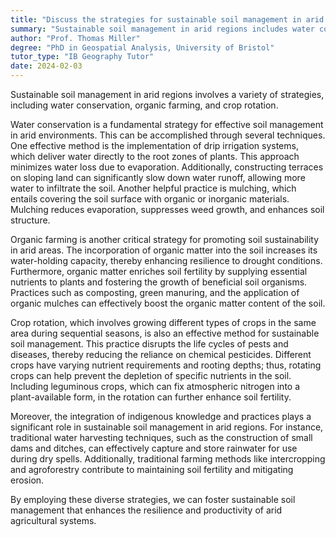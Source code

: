 ```yaml
---
title: "Discuss the strategies for sustainable soil management in arid regions"
summary: "Sustainable soil management in arid regions includes water conservation, organic farming, and crop rotation to enhance soil health and agricultural productivity."
author: "Prof. Thomas Miller"
degree: "PhD in Geospatial Analysis, University of Bristol"
tutor_type: "IB Geography Tutor"
date: 2024-02-03
---
```


Sustainable soil management in arid regions involves a variety of strategies, including water conservation, organic farming, and crop rotation.

Water conservation is a fundamental strategy for effective soil management in arid environments. This can be accomplished through several techniques. One effective method is the implementation of drip irrigation systems, which deliver water directly to the root zones of plants. This approach minimizes water loss due to evaporation. Additionally, constructing terraces on sloping land can significantly slow down water runoff, allowing more water to infiltrate the soil. Another helpful practice is mulching, which entails covering the soil surface with organic or inorganic materials. Mulching reduces evaporation, suppresses weed growth, and enhances soil structure.

Organic farming is another critical strategy for promoting soil sustainability in arid areas. The incorporation of organic matter into the soil increases its water-holding capacity, thereby enhancing resilience to drought conditions. Furthermore, organic matter enriches soil fertility by supplying essential nutrients to plants and fostering the growth of beneficial soil organisms. Practices such as composting, green manuring, and the application of organic mulches can effectively boost the organic matter content of the soil.

Crop rotation, which involves growing different types of crops in the same area during sequential seasons, is also an effective method for sustainable soil management. This practice disrupts the life cycles of pests and diseases, thereby reducing the reliance on chemical pesticides. Different crops have varying nutrient requirements and rooting depths; thus, rotating crops can help prevent the depletion of specific nutrients in the soil. Including leguminous crops, which can fix atmospheric nitrogen into a plant-available form, in the rotation can further enhance soil fertility.

Moreover, the integration of indigenous knowledge and practices plays a significant role in sustainable soil management in arid regions. For instance, traditional water harvesting techniques, such as the construction of small dams and ditches, can effectively capture and store rainwater for use during dry spells. Additionally, traditional farming methods like intercropping and agroforestry contribute to maintaining soil fertility and mitigating erosion. 

By employing these diverse strategies, we can foster sustainable soil management that enhances the resilience and productivity of arid agricultural systems.
    